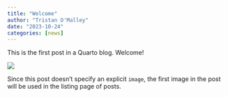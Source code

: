 ```yaml
---
title: "Welcome"
author: "Tristan O'Malley"
date: "2023-10-24"
categories: [news]
---
```


This is the first post in a Quarto blog. Welcome!

![](thumbnail.jpg)

Since this post doesn't specify an explicit `image`, the first image in the post will be used in the listing page of posts.
